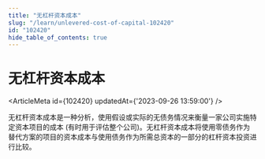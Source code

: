 ```yaml
---
title: "无杠杆资本成本"
slug: "/learn/unlevered-cost-of-capital-102420"
id: "102420"
hide_table_of_contents: true
---
```



# 无杠杆资本成本

<ArticleMeta id={102420} updatedAt={'2023-09-26 13:59:00'} />
<div className='border-solid border-b border-t-0 my-4 border-[var(--ifm-color-gray-300)]' />

无杠杆资本成本是一种分析，使用假设或实际的无债务情况来衡量一家公司实施特定资本项目的成本 (有时用于评估整个公司)。无杠杆资本成本将使用零债务作为替代方案的项目的资本成本与使用债务作为所需总资本的一部分的杠杆资本投资进行比较。
